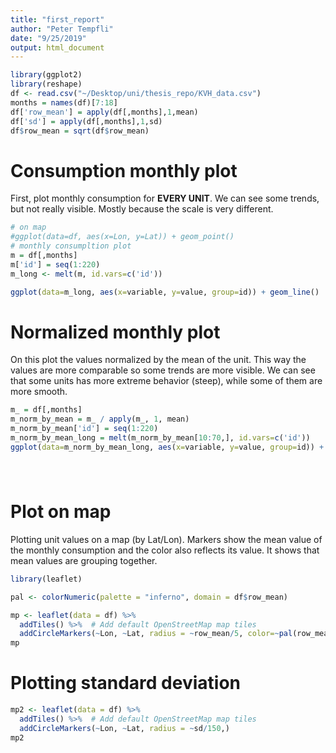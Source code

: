 ```yaml
---
title: "first_report"
author: "Peter Tempfli"
date: "9/25/2019"
output: html_document
---
```


```r
library(ggplot2)
library(reshape)
df <- read.csv("~/Desktop/uni/thesis_repo/KVH_data.csv")
months = names(df)[7:18]
df['row_mean'] = apply(df[,months],1,mean)
df['sd'] = apply(df[,months],1,sd)
df$row_mean = sqrt(df$row_mean)
```

# Consumption monthly plot
First, plot monthly consumption for **EVERY UNIT**. We can see some trends, but not really visible. Mostly because the scale is very different.

```r
# on map
#ggplot(data=df, aes(x=Lon, y=Lat)) + geom_point()
# monthly consumpltion plot
m = df[,months]
m['id'] = seq(1:220)
m_long <- melt(m, id.vars=c('id'))

ggplot(data=m_long, aes(x=variable, y=value, group=id)) + geom_line()
```

# Normalized monthly plot
On this plot the values normalized by the mean of the unit. This way the values are more comparable so some trends are more visible. We can see that some units has more extreme behavior (steep), while some of them are more smooth.

```r
m_ = df[,months]
m_norm_by_mean = m_ / apply(m_, 1, mean)
m_norm_by_mean['id'] = seq(1:220)
m_norm_by_mean_long = melt(m_norm_by_mean[10:70,], id.vars=c('id'))
ggplot(data=m_norm_by_mean_long, aes(x=variable, y=value, group=id)) + geom_line()
```

#

```r

```

# Plot on map
Plotting unit values on a map (by Lat/Lon). Markers show the mean value of the monthly consumption and the color also reflects its value. It shows that mean values are grouping together.

```r
library(leaflet)

pal <- colorNumeric(palette = "inferno", domain = df$row_mean)

mp <- leaflet(data = df) %>%
  addTiles() %>%  # Add default OpenStreetMap map tiles
  addCircleMarkers(~Lon, ~Lat, radius = ~row_mean/5, color=~pal(row_mean))
mp
```

# Plotting standard deviation

```r
mp2 <- leaflet(data = df) %>%
  addTiles() %>%  # Add default OpenStreetMap map tiles
  addCircleMarkers(~Lon, ~Lat, radius = ~sd/150,)
mp2
```
